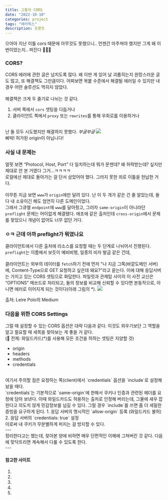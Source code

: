```yaml
---
title: 고통의 CORS
date: "2022-10-10"
categories: project
tags: "에러픽스"
description: 프론트
---
```

<HeadingNavigator />
으아아 지난 이틀 cors 때문에 아무것도 못했으니..  
언젠간 마주쳐야 했지만 그게 왜 이번이었는지.. 퍼진다 🫠🫠🫠   

### CORS?
CORS 에러에 관한 글은 넘치도록 많다. 왜 이딴 게 있어 날 괴롭히는지 원망스러운 글도 많고, 또 해결책도 그만큼이다. 어찌보면 복붙 수준에서 해결될 에러일 수 있지만 내 경우 어떤 솔루션도 먹히지 않았다.  
<br/>
해결책은 크게 두 줄기로 나뉘는 것 같다.  
1. 서버 쪽에서 `cors` 셋팅을 다듬거나  
2. 클라이언트 쪽에서 `proxy` 또는 `rewrites`를 통해 우회로를 이용하거나
<br/>
난 둘 모두 시도했지만 해결하지 못했다. <i>부글부글</i> 
<Img src='/images/에러/스샷_cors1.webp' />
<figcaption>삐빅! 허가된 origin이 아닙니다!</figcaption>

### 사실 내 문제는
얼핏 보면 <q>Protocol, Host, Port</q> 다 일치하는데 뭐가 문젠데? 왜 허락받는데? 싶지만 제대로 안 본 거였다 그거...ㅋㅋㅋㅋ  
로컬에선 제대로 돌아가는 걸 단서 삼았어야 했다. 그러지 못한 죄로 이틀을 헌납한 거다.  
<br/>
아무튼 지금 보면 `www`가 `origin`에만 달려 있다. 난 이 두 개가 같은 건 줄 알았는데, 둘 다 내 소유이긴 해도 엄연히 다른 도메인이었다.  
그래서 그큐엘 `endpoint`에 `www`를 달아줬고, 그러자 `same-origin`이 아니라던 `preflight` 문제는 어이없게 해결됐다. 애초에 같은 출처인데 `cross-origin`에서 문제를 찾았으니 개념이 없어도 너무 없던 거다.  

### ㅇㅋ 근데 아까 preflight가 뭐였나요
클라이언트에서 다른 출처에 리소스를 요청할 때는 두 단계로 나뉘어서 진행된다. `preflight`는 이름에서 보듯이 예비비행, 일종의 비자 발급 같은 건데,  
<br/>
클라이언트는 외부의 데이터를 `fetch`하기 전에 먼저 "나 지금 <a>그쪽(바깥도메인 서버)</a>에, <a>Content-Type</a>으로 <a>GET</a> 요청하고 싶은데 돼요?"라고 묻는다. 이에 대해 응답서버는 가지고 있는 CORS 셋팅으로 화답한다. 파일럿과 관제탑 사이의 이 사전 교신은 <q>OPTIONS</q> 메쏘드로 처리되고, 둘의 정보를 비교해 신뢰할 수 있다면 본동작으로, 아니면 에러로 이어지게 되는 것이다(아래 그림의 *).
<Img src='/images/에러/스샷_cors2.webp' />
<figcaption>출처: Leire Polo의 Medium</figcaption>


### 다음을 위한 CORS Settings
그럴 때 설정할 수 있는 CORS 옵션은 대략 다음과 같다. 이것도 외우기보단 그 역할을 알고 필요할 때 세목을 찾아보는 게 좋을 거 같다.  
(👺 전제: 와일드카드(*)를 사용해 모든 조건을 허하는 셋팅은 지양할 것)  
- origin
- headers
- methods
- credentials
<br/>
여기서 주의할 점은 요청하는 쪽(client)에서 `credentials` 옵션을 `include`로 설정해놨을 때다.  
<br/>
`credentials`는 기본적으로 `same-origin`에 한해서 쿠키나 인증과 관련된 헤더를 요청에 담아 보낸다. 이때 와일드카드도 허용하는 출처로 인정해 버리는데, 그물에 새우 잡힌다고 의도치 않게 민감정보를 넘길 수 있다. 그럴 경우 `include`를 쓰면 좀 더 세밀한 증빙을 요구하게 된다.  
1. 응답 서버의 명시적인 `allow-origin` 등록 (와일드카드 불허)
2. 응답 서버의 `credentials: true` 설정
<br/>
이로써 내 쿠키가 무분별하게 퍼지는 걸 방지할 수 있다.
<br/>
---
<br/>
정리한다고는 했는데, 찾아본 양에 비하면 매우 단편적인 이해에 그쳐버린 것 같다. 다음에 맞닥뜨리면 계속해서 다룰 수 있도록 한다.  
<br/>
---
<br/>

#### 참고한 사이트
1. <Lnk text='아폴로GQL의 CORS 설명' href='https://www.apollographql.com/docs/apollo-server/v4/security/cors/' />
2. <Lnk text='프리즈마의 CORS 설명' href='https://www.prisma.io/blog/enabling-cors-for-express-graphql-apollo-server-1ef999bfb38d' />
3. <Lnk text='Leire Polo의 CORS 설명' href='https://medium.com/tribalscale/stop-cursing-cors-c2cbb4997057' />
4. <Lnk text='evan-moon의 CORS에 관한 거의 모든 것' href='https://evan-moon.github.io/2020/05/21/about-cors/' />
5. <Lnk text='www가 있고 없고의 차이' href='https://joonius.tistory.com/19' />
